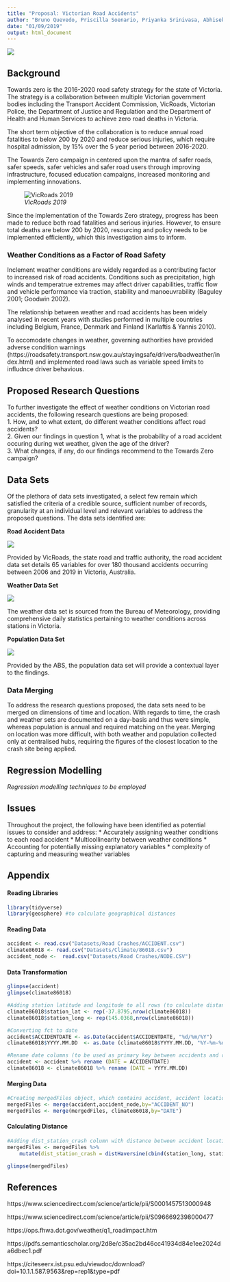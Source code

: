 ```yaml
---
title: "Proposal: Victorian Road Accidents"
author: "Bruno Quevedo, Priscilla Soenario, Priyanka Srinivasa, Abhisek Gautam, Sam Knowles, Ganesh Arunagiri"
date: "01/09/2019"
output: html_document
---
```

![](Graphics/TowardsZero.jpg)

## Background
Towards zero is the 2016-2020 road safety strategy for the state of Victoria. The strategy is a collaboration between multiple Victorian government bodies including the Transport Accident Commission, VicRoads, Victorian Police, the Department of Justice and Regulation and the Department of Health and Human Services to achieve zero road deaths in Victoria.

The short term objective of the collaboration is to reduce annual road fatalities to below 200 by 2020 and reduce serious injuries, which require hospital admission, by 15% over the 5 year period between 2016-2020.

The Towards Zero campaign in centered upon the mantra of safer roads, safer speeds, safer vehicles and safer road users through improving infrastructure, focused education campaigns, increased monitoring and implementing innovations.

![_VicRoads 2019_](Graphics/VicRoads_People_Crash_Stats.PNG)

Since the implementation of the Towards Zero strategy, progress has been made to reduce both road fatalities and serious injuries. However, to ensure total deaths are below 200 by 2020, resourcing and policy needs to be implemented efficiently, which this investigation aims to inform.

### Weather Conditions as a Factor of Road Safety
Inclement weather conditions are widely regarded as a contributing factor to increased risk of road accidents. Conditions such as precipitation, high winds and temperatrue extremes may affect driver capabilities, traffic flow and  vehicle performance via traction, stability and manoeuvrability (Baguley 2001; Goodwin 2002).

The relationship between weather and road accidents has been widely analysed in recent years with studies performed in multiple countries including Belgium, France, Denmark and Finland (Karlaftis & Yannis 2010).

To accomodate changes in weather, governing authorities have provided adverse condition warnings (https://roadsafety.transport.nsw.gov.au/stayingsafe/drivers/badweather/index.html) and implemented road laws such as variable speed limits to infludnce driver behavious.

## Proposed Research Questions
To further investigate the effect of weather conditions on Victorian road accidents, the following research questions are being proposed:   
1. How, and to what extent, do different weather conditions affect road accidents?   
2. Given our findings in question 1, what is the probability of a road accident occuring during wet weather, given the age of the driver?   
3. What changes, if any, do our findings recommend to the Towards Zero campaign?   

## Data Sets
Of the plethora of data sets investigated, a select few remain which satisfied the criteria of  a credible source, sufficient number of records, granularity at an individual level and relevant variables to address the proposed questions. The data sets identified are:

**Road Accident Data**

![](Graphics/Crash_Data_Set.PNG)

Provided by VicRoads, the state road and traffic authority, the road accident data set details 65 variables for over 180 thousand accidents occurring between 2006 and 2019 in Victoria, Australia.

**Weather Data Set**

![](Graphics/Weather_Data_Set.PNG)

The weather data set is sourced from the Bureau of Meteorology, providing comprehensive daily statistics pertaining to weather conditions across stations in Victoria.

**Population Data Set**

![](Graphics/Population_Data_Set.PNG)

Provided by the ABS, the population data set will provide a contextual layer to the findings.

### Data Merging
To address the research questions proposed, the data sets need to be merged on dimensions of time and location. With regards to time, the crash and weather sets are documented on a day-basis and thus were simple, whereas population is annual and required matching on the year. Merging on location was more difficult, with both weather and population collected only at centralised hubs, requiring the figures of the closest location to the crash site being applied.

## Regression Modelling
_Regression modelling techniques to be employed_


## Issues
Throughout the project, the following have been identified as potential issues to consider and address:
* Accurately assigning weather conditions to each road accident
* Multicollinearity between weather conditions
* Accounting for potentially missing explanatory variables
* complexity of capturing and measuring weather variables

## Appendix
#### Reading Libraries
``` r
library(tidyverse)
library(geosphere) #to calculate geographical distances
```

#### Reading Data
``` r
accident <- read.csv("Datasets/Road Crashes/ACCIDENT.csv")
climate86018 <- read.csv("Datasets/Climate/86018.csv")
accident_node <-  read.csv("Datasets/Road Crashes/NODE.CSV")
```

#### Data Transformation
```r
glimpse(accident)
glimpse(climate86018)

#Adding station latitude and longitude to all rows (to calculate distance between the accident and climate station)
climate86018$station_lat <- rep(-37.8795,nrow(climate86018))
climate86018$station_long <- rep(145.0368,nrow(climate86018))

#Converting fct to date
accident$ACCIDENTDATE <- as.Date(accident$ACCIDENTDATE, "%d/%m/%Y")
climate86018$YYYY.MM.DD  <- as.Date (climate86018$YYYY.MM.DD, "%Y-%m-%d")

#Rename date columns (to be used as primary key between accidents and climate data)
accident <- accident %>% rename (DATE = ACCIDENTDATE)
climate86018 <- climate86018 %>% rename (DATE = YYYY.MM.DD)
```

#### Merging Data
```r
#Creating mergedFiles object, which contains accident, accident location and climate data
mergedFiles <- merge(accident,accident_node,by="ACCIDENT_NO")
mergedFiles <- merge(mergedFiles, climate86018,by="DATE")
```

#### Calculating Distance
```r
#Adding dist_station_crash column with distance between accident location and climate observatory
mergedFiles <- mergedFiles %>% 
	mutate(dist_station_crash = distHaversine(cbind(station_long, station_lat), cbind(Long, Lat)))

glimpse(mergedFiles)
```

## References
https://www.sciencedirect.com/science/article/pii/S0001457513000948

https://www.sciencedirect.com/science/article/pii/S0966692398000477	

https://ops.fhwa.dot.gov/weather/q1_roadimpact.htm

https://pdfs.semanticscholar.org/2d8e/c35ac2bd46cc41934d84e1ee2024da6dbec1.pdf

https://citeseerx.ist.psu.edu/viewdoc/download?doi=10.1.1.587.9563&rep=rep1&type=pdf


